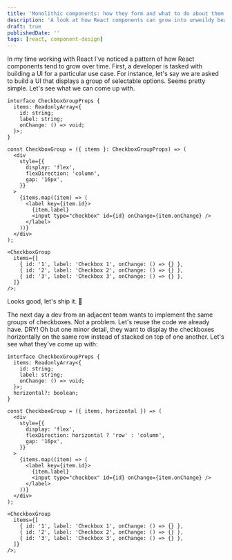 ```yaml
---
title: 'Monolithic components: how they form and what to do about them'
description: 'A look at how React components can grow into unweildy beasts'
draft: true
publishedDate: ''
tags: [react, component-design]
---
```


In my time working with React I've noticed a pattern of how React components tend to grow over time. First, a developer is tasked with building a UI for a particular use case. For instance, let's say we are asked to build a UI that displays a group of selectable options. Seems pretty simple. Let's see what we can come up with.


```tsx
interface CheckboxGroupProps {
  items: ReadonlyArray<{
    id: string;
    label: string;
    onChange: () => void;
  }>;
}

const CheckboxGroup = ({ items }: CheckboxGroupProps) => (
  <div
    style={{
      display: 'flex',
      flexDirection: 'column',
      gap: '16px',
    }}
  >
    {items.map((item) => (
      <label key={item.id}>
        {item.label}
        <input type="checkbox" id={id} onChange={item.onChange} />
      </label>
    ))}
  </div>
);

<CheckboxGroup
  items={[
    { id: '1', label: 'Checkbox 1', onChange: () => {} },
    { id: '2', label: 'Checkbox 2', onChange: () => {} },
    { id: '3', label: 'Checkbox 3', onChange: () => {} },
  ]}
/>;
```

<CheckboxGroupAttempt1 />

Looks good, let's ship it. 🚢

The next day a dev from an adjacent team wants to implement the same groups of checkboxes. Not a problem. Let's reuse the code we already have. DRY! Oh but one minor detail, they want to display the checkboxes horizontally on the same row instead of stacked on top of one another. Let's see what they've come up with:

```tsx {7,14}
interface CheckboxGroupProps {
  items: ReadonlyArray<{
    id: string;
    label: string;
    onChange: () => void;
  }>;
  horizontal?: boolean;
}

const CheckboxGroup = ({ items, horizontal }) => (
  <div
    style={{
      display: 'flex',
      flexDirection: horizontal ? 'row' : 'column',
      gap: '16px',
    }}
  >
    {items.map((item) => (
      <label key={item.id}>
        {item.label}
        <input type="checkbox" id={id} onChange={item.onChange} />
      </label>
    ))}
  </div>
);

<CheckboxGroup
  items={[
    { id: '1', label: 'Checkbox 1', onChange: () => {} },
    { id: '2', label: 'Checkbox 2', onChange: () => {} },
    { id: '3', label: 'Checkbox 3', onChange: () => {} },
  ]}
/>;
```

<CheckboxGroupAttempt2 />
